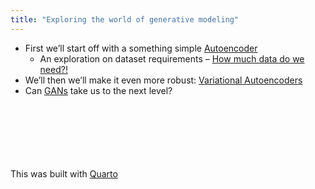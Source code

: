 ```yaml
---
title: "Exploring the world of generative modeling"
---
```


* First we'll start off with a something simple [Autoencoder](autoencoder.ipynb)
    + An exploration on dataset requirements -- [How much data do we need?!]()
* We'll then we'll make it even more robust: [Variational Autoencoders]()
* Can [GANs]() take us to the next level?


<br><br><br><br><br><br>
This was built with [Quarto](https://quarto.org/)
